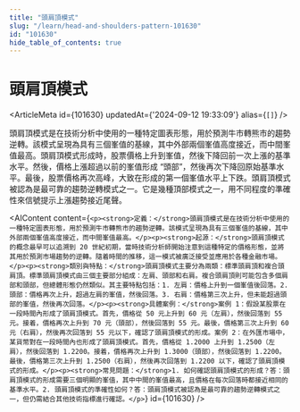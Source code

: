 ```yaml
---
title: "頭肩頂模式"
slug: "/learn/head-and-shoulders-pattern-101630"
id: "101630"
hide_table_of_contents: true
---
```



# 頭肩頂模式

<ArticleMeta id={101630} updatedAt={'2024-09-12 19:33:09'} alias={`[]`} />
<div className='border-solid border-b border-t-0 my-4 border-[var(--ifm-color-gray-300)]' />

頭肩頂模式是在技術分析中使用的一種特定圖表形態，用於預測牛市轉熊市的趨勢逆轉。該模式呈現為具有三個峯值的基線，其中外部兩個峯值高度接近，而中間峯值最高。頭肩頂模式形成時，股票價格上升到峯值，然後下降回前一次上漲的基準水平。然後，價格上漲超過以前的峯值形成 “頭部”，然後再次下降回原始基準水平。最後，股票價格再次高峰，大致在形成的第一個峯值水平上下跌。頭肩頂模式被認為是最可靠的趨勢逆轉模式之一。它是幾種頂部模式之一，用不同程度的準確性來信號提示上漲趨勢接近尾聲。

<AIContent content={`<p><strong>定義：</strong>頭肩頂模式是在技術分析中使用的一種特定圖表形態，用於預測牛市轉熊市的趨勢逆轉。該模式呈現為具有三個峯值的基線，其中外部兩個峯值高度接近，而中間峯值最高。</p><p><strong>起源：</strong>頭肩頂模式的概念最早可以追溯到 20 世紀初期，當時技術分析師開始注意到這種特定的價格形態，並將其用於預測市場趨勢的逆轉。隨着時間的推移，這一模式被廣泛接受並應用於各種金融市場。</p><p><strong>類別與特點：</strong>頭肩頂模式主要分為兩類：標準頭肩頂和複合頭肩頂。標準頭肩頂模式由三個主要部分組成：左肩、頭部和右肩。複合頭肩頂則可能包含多個肩部和頭部，但總體形態仍然類似。其主要特點包括：1. 左肩：價格上升到一個峯值後回落。2. 頭部：價格再次上升，超過左肩的峯值，然後回落。3. 右肩：價格第三次上升，但未能超過頭部的峯值，然後再次回落。</p><p><strong>具體案例：</strong>案例 1：假設某股票在一段時間內形成了頭肩頂模式。首先，價格從 50 元上升到 60 元（左肩），然後回落到 55 元。接着，價格再次上升到 70 元（頭部），然後回落到 55 元。最後，價格第三次上升到 60 元（右肩），然後再次回落到 55 元以下，確認了頭肩頂模式的形成。案例 2：在外匯市場中，某貨幣對在一段時間內也形成了頭肩頂模式。首先，價格從 1.2000 上升到 1.2500（左肩），然後回落到 1.2200。接着，價格再次上升到 1.3000（頭部），然後回落到 1.2200。最後，價格第三次上升到 1.2500（右肩），然後再次回落到 1.2200 以下，確認了頭肩頂模式的形成。</p><p><strong>常見問題：</strong>1. 如何確認頭肩頂模式的形成？答：頭肩頂模式的形成需要三個明顯的峯值，其中中間的峯值最高，且價格在每次回落時都接近相同的基準水平。2. 頭肩頂模式的準確性如何？答：頭肩頂模式被認為是最可靠的趨勢逆轉模式之一，但仍需結合其他技術指標進行確認。</p>`} id={101630} />

